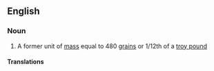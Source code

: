 ==English==

===Noun===
{{en-noun|sg=[[troy]] [[ounce]]}}

# A former unit of [[mass]] equal to 480 [[grain]]s or 1/12th of a [[troy pound]]

====Translations====
{{trans-top|}}
{{trans-mid}}
{{trans-bottom}}